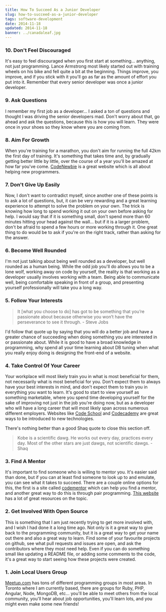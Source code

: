 ```yaml
---
title: How To Succeed As a Junior Developer
slug: how-to-succeed-as-a-junior-developer
tags: software-development
date: 2014-11-18
updated: 2014-11-18
banner: ../canadaleaf.jpg
---
```


### 10. Don't Feel Discouraged 
 
It's easy to feel discouraged when you first start at something... anything, not just programming. Lance Armstrong most likely started out with training wheels on his bike and fell quite a bit at the beginning. Things improve, you improve, and if you stick with it you'll go as far as the amount of effort you put into it. Remember that every senior developer was once a junior developer. 
 
### 9. Ask Questions 
 
I remember my first job as a developer... I asked a ton of questions and thought I was driving the senior developers mad. Don't worry about that, go ahead and ask the questions, because this is how you will learn. They were once in your shoes so they know where you are coming from. 
 
### 8. Aim For Growth 
 
When you're training for a marathon, you don't aim for running the full 42km the first day of training. It's something that takes time and, by gradually getting better little by little, over the course of a year you'll be amazed at how far you've come. [CodeNewbie](http://www.codenewbie.org/) is a great website which is all about helping new programmers. 
 
### 7. Don't Give Up Easily 
 
Now, I don't want to contradict myself, since another one of these points is to ask a lot of questions, but, it can be very rewarding and a great learning experience to attempt to solve the problem on your own. The trick is knowing how long to spend working it out on your own before asking for help. I would say that if it is something small, don't spend more than 60 minutes hitting your head against the wall... but if it is a larger problem, don't be afraid to spend a few hours or more working through it. One great thing to do would be to ask if you're on the right track, rather than asking for the answer. 
 
### 6. Become Well Rounded 
 
I'm not just talking about being well rounded as a developer, but well rounded as a human being. While the odd job you'll do allows you to be a lone wolf, working away on code by yourself, the reality is that working as a developer usually involves working with a team. Being able to communicate well, being comfortable speaking in front of a group, and presenting yourself professionally will take you a long way. 
 
### 5. Follow Your Interests 
 
> It [what you choose to do] has got to be something that you’re passionate about because otherwise you won’t have the perseverance to see it through. - Steve Jobs 
 
I'd follow that quote up by saying that you will do a better job and have a greater chance of succeeding when doing something you are interested in or passionate about. While it is good to have a broad knowledge in programming, why spend all your time learning about DB tuning when what you really enjoy doing is designing the front-end of a website. 
 
### 4. Take Control Of Your Career 
 
Your workplace will most likely train you in what is most beneficial for them, not necessarily what is most beneficial for you. Don't expect them to always have your best interests in mind, and don't expect them to train you in everything you want to learn. It's good to start to view yourself as something marketable, where you spend time developing yourself for the sake of improving not just in the job you're doing now, but as a developer who will have a long career that will most likely span across numerous different employers. Websites like [Code School](https://www.codeschool.com) and [Codecademy](http://www.codecademy.com/) are great ways to be introduced to new technologies. 
 
There's nothing better than a good Shaq quote to close this section off. 
 
> Kobe is a scientific dawg. He works out every day, practices every day. Most of the other stars are just dawgs, not scientific dawgs. - Shaq 
 
### 3. Find A Mentor 
 
It's important to find someone who is willing to mentor you. It's easier said than done, but if you can at least find someone to look up to and emulate, you can see what it takes to succeed. There are a couple online options for this, the first is a site called [codementor](https://www.codementor.io/) which can help you find a mentor, and another great way to do this is through pair programming. [This website](http://www.pairprogramwith.me/) has a lot of great resources on the topic. 
 
### 2. Get Involved With Open Source 
 
This is something that I am just recently trying to get more involved with, and I wish I had done it a long time ago. Not only is it a great way to give back to the programming community, but it is a great way to get your name out there and also a great way to learn. Find some of your favourite projects on github, see what pull requests and issues are open, and ask the contributors where they most need help. Even if you can do something small like updating a README file, or adding some comments to the code, it's a great way to start seeing how these projects were created. 
 
### 1. Join Local Users Group 
 
[Meetup.com](http://www.meetup.com/) has tons of different programming groups in most areas. In Toronto where I am currently based, there are groups for Ruby, PHP, Angular, Node, MongoDB, etc... you'll be able to meet others from the local community, you'll hear about job opportunities, you'll learn lots, and you might even make some new friends!